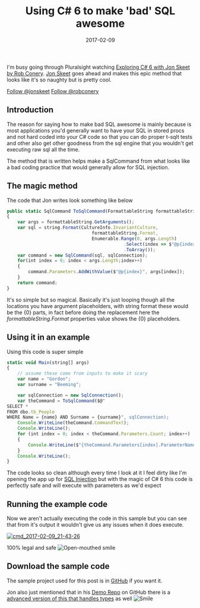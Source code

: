﻿---
title: 'Using C# 6 to make ''bad'' SQL awesome'
date: 2017-02-09
tags: ['SQL Injection', 'CSharp-6', 'Just Coding']
draft: false
summary: 'I''m busy going through Pluralsight watching Exploring C# 6 with Jon Skeet by Rob Conery. Jon Skeet goes ahead and makes this epic method that looks like it''s so naughty but is pretty cool.'
---


I'm busy going through Pluralsight watching [Exploring C# 6 with Jon Skeet by Rob Conery](https://go.beeming.net/2k7Xlat). [Jon Skeet](https://go.beeming.net/2k830gC) goes ahead and makes this epic method that looks like it's so naughty but is pretty cool.
 
[Follow @jonskeet](https://twitter.com/jonskeet) [Follow @robconery](https://twitter.com/robconery) 
 
## Introduction
 
The reason for saying how to make bad SQL awesome is mainly because is most applications you'd generally want to have your SQL in stored procs and not hard coded into your C# code so that you can do proper t-sqlt tests and other also get other goodness from the sql engine that you wouldn't get executing raw sql all the time.
 
The method that is written helps make a SqlCommand from what looks like a bad coding practice that would generally allow for SQL injection.
 
## The magic method
 
The code that Jon writes look something like below


```javascript
public static SqlCommand ToSqlCommand(FormattableString formattableString, SqlConnection sqlConnection)
{
    var args = formattableString.GetArguments();
    var sql = string.Format(CultureInfo.InvariantCulture, 
                                formattableString.Format, 
                                Enumerable.Range(0, args.Length)
                                            .Select(index => $"@p{index}")
                                            .ToArray());
    var command = new SqlCommand(sql, sqlConnection);
    for(int index = 0; index < args.Length;index++)
    {
        command.Parameters.AddWithValue($"@p{index}", args[index]);
    }
    return command;
}
```


It's so simple but so magical. Basically it's just looping though all the locations you have argument placeholders, with string format these would be the {0} parts, in fact before doing the replacement here the *formattableString.Format* properties value shows the {0} placeholders.
 
## Using it in an example
 
Using this code is super simple


```javascript
static void Main(string[] args)
{
    // assume these come from inputs to make it scary
    var name = "Gordon";
    var surname = "Beeming";

    var sqlConnection = new SqlConnection();
    var theCommand = ToSqlCommand($@"
SELECT * 
FROM dbo.tb_People 
WHERE Name = {name} AND Surname = {surname}", sqlConnection);
    Console.WriteLine(theCommand.CommandText);
    Console.WriteLine();
    for (int index = 0; index < theCommand.Parameters.Count; index++)
    {
        Console.WriteLine($"{theCommand.Parameters[index].ParameterName} = {theCommand.Parameters[index].Value}");
    }
    Console.WriteLine();
}
```


The code looks so clean although every time I look at it I feel dirty like I'm opening the app up for [SQL Injection](https://go.beeming.net/2k8ay2W) but with the magic of C# 6 this code is perfectly safe and will execute with parameters as we'd expect
 
## 
 
## Running the example code
 
Now we aren't actually executing the code in this sample but you can see that from it's output it wouldn't give us any issues when it does execute.
 
[![cmd_2017-02-09_21-43-26](https://gordonbeeming.com/blog/binaries/stream/image-jpg/image/1000/0/b5e42396869c9684b1eae1571b21223ba9c78283/b5e42396869c9684b1eae1571b21223ba9c78283.png "cmd_2017-02-09_21-43-26")](https://gordonbeeming.com/blog/binaries/stream/image-jpg/image/1000/0/8606d93400f774acdd18072387eaa83b55e1b73f/8606d93400f774acdd18072387eaa83b55e1b73f.png)
 
100% legal and safe ![Open-mouthed smile](https://gordonbeeming.com/images/emoticons/open-mouthed-smile.svg)
 
## 
 
## Download the sample code
 
The sample project used for this post is in [GitHub](https://go.beeming.net/2k868sZ) if you want it. 
 
Jon also just mentioned that in his [Demo Repo](https://go.beeming.net/2k8j5mw) on GitHub there is a [advanced version of this that handles types](https://go.beeming.net/2k8kpFW) as well ![Smile](https://gordonbeeming.com/images/emoticons/smile.svg)

